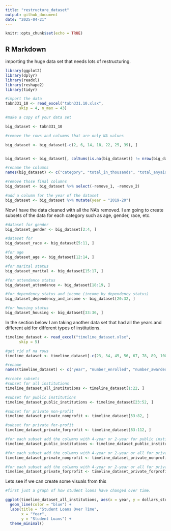 ```yaml
---
title: "restructure_dataset"
output: github_document
date: "2025-04-21"
---
```


```r
knitr::opts_chunk$set(echo = TRUE)
```

## R Markdown
importing the huge data set that needs lots of restructuring.

```r
library(ggplot2)
library(dplyr)
library(readxl)
library(reshape2)
library(tidyr)

#import the data
tabn331_10 <- read_excel("tabn331.10.xlsx", 
      skip = 4, n_max = 43)

#make a copy of your data set

big_dataset <- tabn331_10

#remove the rows and columns that are only NA values

big_dataset <- big_dataset[-c(2, 6, 14, 18, 22, 25, 39), ]


big_dataset <- big_dataset[, colSums(is.na(big_dataset)) != nrow(big_dataset)]

#rename the columns
names(big_dataset) <- c("category", "total_in_thousands", "total_anyaid", "se_total_anyaid", "federal_anyaid", "se_federal_anyaid", "nonfederal_anyaid", "se_nonfederal_anyaid", "total_grants", "se_total_grant", "federal_grants", "se_federal_grants", "nonfederal_grants", "se_nonfederal_grants", "total_loans", "se_total_loans", "federal_loans", "se_federal_loans", "nonfederal_loans","remove_1" ,"se_nonfederal_loans", "total_workstudy","remove_2" ,"se_total_workstudy")

#remove those final columns
big_dataset <- big_dataset %>% select(-remove_1, -remove_2)

#add a column for the year of the dataset
big_dataset <- big_dataset %>% mutate(year = "2019-20")

```


Now I have the data cleaned with all the NA's removed. I am going to create subsets of the data for each category such as age, gender, race, etc.
```r
#dataset for gender
big_dataset_gender <- big_dataset[2:4, ]

#dataset for 
big_dataset_race <- big_dataset[5:11, ]

#for age
big_dataset_age <- big_dataset[12:14, ]

#for marital status
big_dataset_marital <- big_dataset[15:17, ]

#for attendance status
big_dataset_attendance <- big_dataset[18:19, ]

#for dependency status and income (income by dependency status)
big_dataset_dependency_and_income <- big_dataset[20:32, ]

#for housing status
big_dataset_housing <- big_dataset[33:36, ]
```


In the section below I am taking another data set that had all the years and different aid for different types of institutions.

```r
timeline_dataset <- read_excel("timeline_dataset.xlsx", 
      skip = 5)

#get rid of na rows
timeline_dataset <- timeline_dataset[-c(23, 34, 45, 56, 67, 78, 89, 100, 111, 122, 123,124, 125, 126), ]

#rename
names(timeline_dataset) <- c("year", "number_enrolled", "number_awarded_aid", "percent_awarded_aid", "percent_federal", "percent_state_local_grants", "percent_institutional_grants", "percent_student_loans", "dollars_federal", "dollars_state_local_grants", "dollars_institutional_grants", "dollars_student_loans", "constant_federal", "constant_state_local_grants", "constant_institutional", "constant_loans")

#create subsets
#subset for all institutions
timeline_dataset_all_institutions <- timeline_dataset[1:22, ]

#subset for public institutions
timeline_dataset_public_institutions <- timeline_dataset[23:52, ]

#subset for private non-profit 
timeline_dataset_private_nonprofit <- timeline_dataset[53:82, ]

#subset for private for-profit 
timeline_dataset_private_forprofit <- timeline_dataset[83:112, ]

#for each subset add the columns with 4-year or 2-year for public institutions 
timeline_dataset_public_institutions <- timeline_dataset_public_institutions %>% mutate(type = c("all", "all", "all", "all", "all", "all", "all", "all", "all", "all", "4_year", "4_year", "4_year", "4_year", "4_year", "4_year", "4_year", "4_year", "4_year", "4_year", "2_year", "2_year", "2_year", "2_year", "2_year", "2_year", "2_year", "2_year", "2_year", "2_year"))

#for each subset add the columns with 4-year or 2-year or all for private non-profit 
timeline_dataset_private_nonprofit <- timeline_dataset_private_nonprofit %>% mutate(type = c("all", "all", "all", "all", "all", "all", "all", "all", "all", "all", "4_year", "4_year", "4_year", "4_year", "4_year", "4_year", "4_year", "4_year", "4_year", "4_year", "2_year", "2_year", "2_year", "2_year", "2_year", "2_year", "2_year", "2_year", "2_year", "2_year"))

#for each subset add the columns with 4-year or 2-year or all for private for-profit 
timeline_dataset_private_forprofit <- timeline_dataset_private_forprofit %>% mutate(type = c("all", "all", "all", "all", "all", "all", "all", "all", "all", "all", "4_year", "4_year", "4_year", "4_year", "4_year", "4_year", "4_year", "4_year", "4_year", "4_year", "2_year", "2_year", "2_year", "2_year", "2_year", "2_year", "2_year", "2_year", "2_year", "2_year"))
```


Lets see if we can create some visuals from this
```r
#first just a graph of how student loans have changed over time.

ggplot(timeline_dataset_all_institutions, aes(x = year, y = dollars_student_loans)) +
  geom_line(color = "blue") +
  labs(title = "Student Loans Over Time",
       x = "Year",
       y = "Student Loans") +
  theme_minimal()

```

